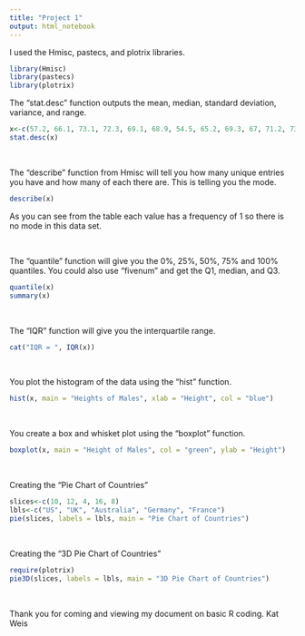 ---
title: "Project 1"
output: html_notebook
---

I used the Hmisc, pastecs, and plotrix libraries.
```{r}
library(Hmisc)
library(pastecs)
library(plotrix)
```

The "stat.desc" function outputs the mean, median, standard deviation, variance, and range.

```{r}
x<-c(57.2, 66.1, 73.1, 72.3, 69.1, 68.9, 54.5, 65.2, 69.3, 67, 71.2, 73)
stat.desc(x)
```

<br>

The "describe" function from Hmisc will tell you how many unique entries you have and how many of each there are.  This is telling you the mode.  
```{r}
describe(x)
```
As you can see from the table each value has a frequency of 1 so there is no mode in this data set.

<br>

The "quantile" function will give you the 0%, 25%, 50%, 75% and 100% quantiles.  You could also use "fivenum" and get the Q1, median, and Q3.
```{r}
quantile(x)
summary(x)
```

<br>

The "IQR" function will give you the interquartile range.
```{r}
cat("IQR = ", IQR(x))
```

<br>

You plot the histogram of the data using the "hist" function.
```{r}
hist(x, main = "Heights of Males", xlab = "Height", col = "blue")
```

<br>

You create a box and whisket plot using the "boxplot" function.
```{r}
boxplot(x, main = "Height of Males", col = "green", ylab = "Height")
```

<br>

Creating the "Pie Chart of Countries"
```{r}
slices<-c(10, 12, 4, 16, 8)
lbls<-c("US", "UK", "Australia", "Germany", "France")
pie(slices, labels = lbls, main = "Pie Chart of Countries")
```

<br>

Creating the "3D Pie Chart of Countries"
```{r}
require(plotrix)
pie3D(slices, labels = lbls, main = "3D Pie Chart of Countries")
```

<br>

Thank you for coming and viewing my document on basic R coding.
Kat Weis
